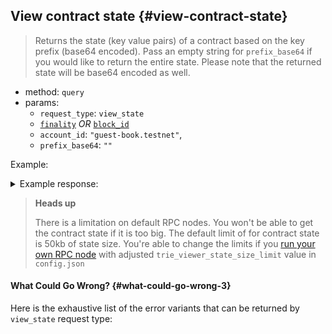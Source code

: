 
## View contract state {#view-contract-state}

> Returns the state (key value pairs) of a contract based on the key prefix
> (base64 encoded). Pass an empty string for `prefix_base64` if you would like
> to return the entire state. Please note that the returned state will be base64
> encoded as well.

- method: `query`
- params:
  - `request_type`: `view_state`
  - [`finality`](/api/rpc/setup#using-finality-param) _OR_ [`block_id`](/api/rpc/setup#using-block_id-param)
  - `account_id`: `"guest-book.testnet"`,
  - `prefix_base64`: `""`

Example:

<Tabs groupId="code-tabs">
  <TabItem value="json" label="JSON" default>
    <RequestJson />
  </TabItem>
  <TabItem value="js" label="JavaScript">
    <RequestJs />
  </TabItem>
  <TabItem value="http" label="HTTPie">
    <RequestBash />
  </TabItem>
</Tabs>

<details>
  <summary>Example response:</summary>
  <ResponseJson />

  **Note**: Currently, the response includes a `proof` field directly in the
  `result`, and a `proof` fields on each element of the `values` list. In
  the future, the `result.proof` will be included only if the result is **not empty**,
  and the `proof` field will be removed from all `values`. When parsing the result, you
  should accept objects with or without these fields set.
</details>

> **Heads up**
>
> There is a limitation on default RPC nodes. You won't be able to get the
> contract state if it is too big. The default limit of for contract state is 50kb
> of state size. You're able to change the limits if you
> [run your own RPC node](https://near-nodes.io/validator/compile-and-run-a-node)
> with adjusted `trie_viewer_state_size_limit` value in `config.json`

#### What Could Go Wrong? {#what-could-go-wrong-3}

<ErrorSchemaDescription />

Here is the exhaustive list of the error variants that can be returned by `view_state` request type:

<ErrorSchemaTable />
